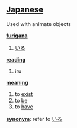 == [[Japanese]] ==                                          
Used with animate objects

'''[[furigana]]'''
# [[いる]]

'''[[reading]]'''
# iru

'''[[meaning]]'''
# to [[exist]]
# to [[be]]
# to [[have]]

'''[[synonym]]''': refer to [[いる]]